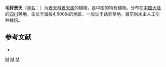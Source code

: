 {{Speciesbox 
| taxon = Sedum trichospermum
| authority = [[傅坤俊|K. T. Fu]]
}}

'''毛籽景天'''（[[学名|学名]]：{{lang|la|''Sedum trichospermum''}}）为[[景天科|景天科]][[景天属|景天属]]的植物，是中国的特有植物。分布在[[中国大陆|中国大陆]]的[[四川|四川]]等地，生长于海拔4,600米的地区，一般生于路旁草地，目前尚未由人工引种栽培。

== 参考文献 ==
{{refbegin}}
* {{cite web| url =http://www.bioinfo.cn/db05/KmzwSpecies.php?action=view&id=6375| title =毛籽景天| work =中国高等植物数据库全库| publisher =中国科学院微生物研究所| author =昆明植物研究所| accessdate =2009-02-25| deadurl =yes| archiveurl =https://web.archive.org/web/20160305004018/http://www.bioinfo.cn/db05/KmzwSpecies.php?action=view&id=6375| archivedate =2016-03-05}}
{{refend}}
{{Taxonbar|from=Q11127932}}

{{DEFAULTSORT:Sedum trichospermum}}
[[Category:景天属|M]]
[[Category:中國特有植物|M]]
[[Category:四川植物|M]]